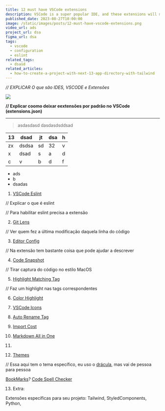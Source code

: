 ```yaml
---
title: 12 must have VSCode extensions
description: VSCode is a super popular IDE, and these extensions will make even better!
published_date: 2023-08-27T10:00:00
image: /static/images/posts/12-must-have-vscode-extensions.png
video_url: ads
project_url: dsa
figma_url: dsa
tags:
  - vscode
  - configuration
  - eslint
related_tags:
  - dsasd
related_articles:
  - how-to-create-a-project-with-next-13-app-directory-with-tailwind
---
```


*// EXPLICAR O que são IDES, VSCODE e Extensões*

![](https://images.unsplash.com/photo-1575936123452-b67c3203c357?ixlib=rb-4.0.3&ixid=M3wxMjA3fDB8MHxzZWFyY2h8Mnx8aW1hZ2V8ZW58MHx8MHx8fDA%3D&w=1000&q=80)

**// Explicar coomo deixar eextensões por padrão no VSCode (extensions.json)**

---

> asdasdasd
dasdasdsddsad

| 13 |   dsad    |  jt | dsa | h  |
|----|-------|---|-----|---|
|  zx  | dsdsa | sd  | 32  | v  |
|  x  | dsad  | s  |  a   |  d |
|   c |     v  |  b |  d   | f  |

- ads
- b
- dsadas

1. [VSCode Eslint](https://marketplace.visualstudio.com/items?itemName=dbaeumer.vscode-eslint)

// Explicar o que é eslint

// Para habilitar eslint precisa a extensão

2. [Git Lens](https://marketplace.visualstudio.com/items?itemName=eamodio.gitlens)

// Ver quem fez a última modificação daquela linha do código

3. [Editor Config](https://marketplace.visualstudio.com/items?itemName=EditorConfig.EditorConfig)

// Na extensão tem bastante coisa que pode ajudar a descrever

4. [Code Snapshot](https://marketplace.visualstudio.com/items?itemName=robertz.code-snapshot)

// Tirar captura do código no estilo MacOS

5. [Highlight Matching Tag](https://marketplace.visualstudio.com/items?itemName=vincaslt.highlight-matching-tag)

// Faz um highlight nas tags correspondentes

6. [Color Highlight](https://marketplace.visualstudio.com/items?itemName=naumovs.color-highlight)

7. [VSCode Icons](https://marketplace.visualstudio.com/items?itemName=vscode-icons-team.vscode-icons)

8. [Auto Rename Tag](https://marketplace.visualstudio.com/items?itemName=formulahendry.auto-rename-tag)

9. [Import Cost](https://marketplace.visualstudio.com/items?itemName=wix.vscode-import-cost)

10. [Markdown All in One](https://marketplace.visualstudio.com/items?itemName=yzhang.markdown-all-in-one)

11. []()

12. [Themes](https://vscodethemes.com/)

// Essa aqui tem o tema específico, eu uso o [drácula](https://marketplace.visualstudio.com/items?itemName=dracula-theme.theme-dracula), mas vai de pessoa para pessoa

[BookMarks](https://marketplace.visualstudio.com/items?itemName=alefragnani.Bookmarks)?
[Code Spell Checker](https://marketplace.visualstudio.com/items?itemName=streetsidesoftware.code-spell-checker)

13. Extra:

Extensões específicas para seu projeto: Tailwind, StyledComponents, Python,
